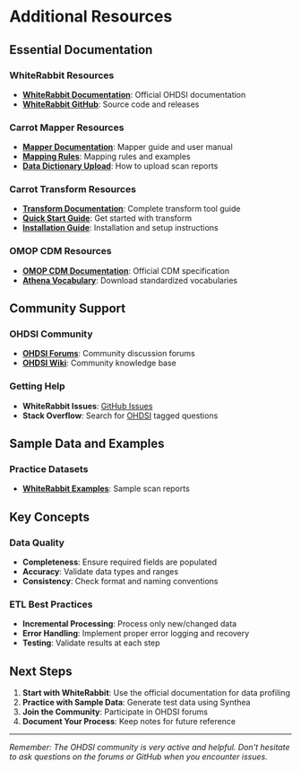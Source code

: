 # Additional Resources

## Essential Documentation

### WhiteRabbit Resources
- **[WhiteRabbit Documentation](https://ohdsi.github.io/WhiteRabbit/)**: Official OHDSI documentation
- **[WhiteRabbit GitHub](https://github.com/OHDSI/WhiteRabbit)**: Source code and releases

### Carrot Mapper Resources
- **[Mapper Documentation](/mapper)**: Mapper guide and user manual
- **[Mapping Rules](/mapper/dev_guide/mapping_rules)**: Mapping rules and examples
- **[Data Dictionary Upload](/mapper/user_guide/upload_scan_report)**: How to upload scan reports

### Carrot Transform Resources
- **[Transform Documentation](/transform)**: Complete transform tool guide
- **[Quick Start Guide](/transform/quickstart)**: Get started with transform
- **[Installation Guide](/transform/development)**: Installation and setup instructions

### OMOP CDM Resources
- **[OMOP CDM Documentation](https://ohdsi.github.io/CommonDataModel/)**: Official CDM specification
- **[Athena Vocabulary](https://athena.ohdsi.org/)**: Download standardized vocabularies

## Community Support

### OHDSI Community
- **[OHDSI Forums](http://forums.ohdsi.org/)**: Community discussion forums
- **[OHDSI Wiki](https://www.ohdsi.org/wiki/)**: Community knowledge base

### Getting Help
- **WhiteRabbit Issues**: [GitHub Issues](https://github.com/OHDSI/WhiteRabbit/issues)
- **Stack Overflow**: Search for [OHDSI](https://stackoverflow.com/questions/tagged/ohdsi) tagged questions

## Sample Data and Examples

### Practice Datasets
- **[WhiteRabbit Examples](https://github.com/OHDSI/WhiteRabbit/blob/master/examples.zip)**: Sample scan reports

## Key Concepts

### Data Quality
- **Completeness**: Ensure required fields are populated
- **Accuracy**: Validate data types and ranges
- **Consistency**: Check format and naming conventions

### ETL Best Practices
- **Incremental Processing**: Process only new/changed data
- **Error Handling**: Implement proper error logging and recovery
- **Testing**: Validate results at each step

## Next Steps

1. **Start with WhiteRabbit**: Use the official documentation for data profiling
2. **Practice with Sample Data**: Generate test data using Synthea
3. **Join the Community**: Participate in OHDSI forums
4. **Document Your Process**: Keep notes for future reference

---

*Remember: The OHDSI community is very active and helpful. Don't hesitate to ask questions on the forums or GitHub when you encounter issues.*
